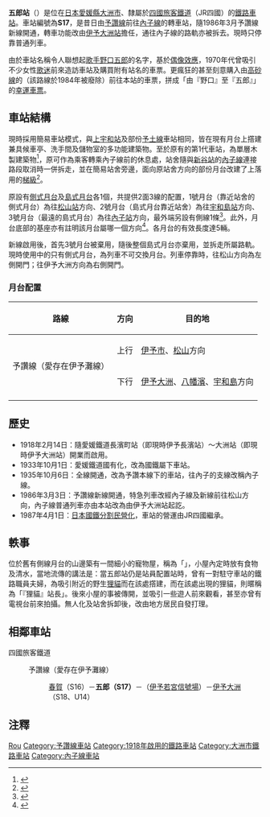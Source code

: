 {{NoteTA|1 = zh:五郎站; zh-cn:五郎站; zh-tw:五郎車站; zh-hk:五郎站; }}
{{日本車站資訊
|公司色   = #1cadca
|文字色   =
|站名     = 五郎站
|pxl      = 
|圖片     = Goro Station 20110907.jpg
|圖片說明 = 五郎站外貌（2011年）
|日文原名 = 五郎
|平假名   = ごろう 
|羅馬拼音 = Gorō
|前一站   = S16 [[春賀站|春賀]]
|後一站   = [[伊予大洲站|伊予大洲]] S18/U14
|前一站距離 = 2.3
|後一站距離 = 3.8
|電報略號 = コロ
|車站編號 = {{車站編號c|#98a9d6|S17}}
|所屬公司 = [[四國旅客鐵道|四國旅客鐵道]]（JR四國）
|所屬路線 = {{Color|#98a9d6|■}}[[予讚線|予讚線]]（愛存在伊予灘線）
|距離     = 245.7
|起站     = [[高松站_(香川縣)|高松]]
|所在地   = [[愛媛縣|愛媛縣]][[大洲市|大洲市]]五郎
|車站構造 = [[地面車站|地面車站]]
|月台配置 = 1面1線
|啟用年月日 = 1918年2月14日
|廢止年月日 =
|上下車人次 = 
|統計年度   = 
|備註       = 無人站。
}}

'''五郎站'''（{{jpn|j=五郎駅|hg=ごろうえき|rm=Gorō eki|f=y}}）是位在[[日本|日本]][[愛媛縣|愛媛縣]][[大洲市|大洲市]]、隸屬於[[四國旅客鐵道|四國旅客鐵道]]（JR四國）的[[鐵路車站|鐵路車站]]。車站編號為'''S17'''，是昔日由[[予讚線|予讚線]]前往[[內子線|內子線]]的轉車站，隨1986年3月予讚線新線開通，轉車功能改由[[伊予大洲站|伊予大洲站]]擔任，通往內子線的路軌亦被拆去。現時只停靠普通列車。

由於車站名稱令人聯想起[[歌手|歌手]][[野口五郎|野口五郎]]的名字，基於[[偶像|偶像效應]]，1970年代曾吸引不少女性[[歌迷|歌迷]]前來造訪車站及購買附有站名的車票。更瘋狂的甚至刻意購入由[[高砂線|高砂線]]的{{link-ja|野口站|野口駅}}（該路線於1984年被廢除）前往本站的車票，拼成「由『野口』至『五郎』」的[[吉祥語車票|幸運車票]]。

==車站結構==
現時採用簡易車站模式，與[[上宇和站|上宇和站]]及部份[[予土線|予土線]]車站相同，皆在現有月台上撘建兼具候車亭、洗手間及儲物室的多功能建築物。至於原有的第1代車站，為單層木製建築物<ref>{{Cite web |url=http://df50shikoku.web.fc2.com/ekisha/yosan/ishikoro.htm |title=五郎站第1代木製站舍。 |accessdate=2014-09-20 |archive-date=2016-06-13 |archive-url=https://web.archive.org/web/20160613092818/http://df50shikoku.web.fc2.com/ekisha/yosan/ishikoro.htm |dead-url=no }}</ref>，原可作為乘客轉乘內子線前的休息處，站舍隨與[[新谷站_(愛媛縣)|新谷站]]的[[內子線|內子線]]連接路段取消時一併拆走，並在簡易站舍旁邊，面向原站舍方向的部份月台改建了上落用的[[梯級|梯級]]<ref>{{Cite web |url=http://hacchi-no-he.net/line/yosan/station/0720_gorou.htm |title=非官方車站介紹。 |accessdate=2014-09-20 |archive-date=2016-08-11 |archive-url=https://web.archive.org/web/20160811123213/http://hacchi-no-he.net/line/yosan/station/0720_gorou.htm |dead-url=no }}</ref>。

原設有[[側式月台|側式月台]]及[[島式月台|島式月台]]各1個，共提供2面3線的配置，1號月台（靠近站舍的側式月台）為往[[松山站_(愛媛縣)|松山站]]方向、2號月台（島式月台靠近站舍）為往[[宇和島站|宇和島站]]方向、3號月台（最遠的島式月台）為往[[內子站|內子站]]方向，最外端另設有側線1條<ref>{{Cite web |url=http://blogs.yahoo.co.jp/lunchapi/GALLERY/show_image_v2.html?id=http%3A%2F%2Fblogs.c.yimg.jp%2Fres%2Fblog-43-fd%2Flunchapi%2Ffolder%2F1547163%2F24%2F25617724%2Fimg_6%3F1399638911&i=1 |title=五郎站最初的月台及路軌配置圖。 |accessdate=2014-09-20 |archive-date=2019-02-21 |archive-url=https://web.archive.org/web/20190221232434/https://blogs.yahoo.co.jp/lunchapi/GALLERY/show_image_v2.html?id=http%3A%2F%2Fblogs.c.yimg.jp%2Fres%2Fblog-43-fd%2Flunchapi%2Ffolder%2F1547163%2F24%2F25617724%2Fimg_6%3F1399638911&i=1 |dead-url=no }}</ref>。此外，月台底部的基座亦有註明該月台屬哪一個方向<ref>{{Cite web |url=http://kitekinet.jp/sign/sikoku/gorou.html |title=往松山方向的原1號月台，攝於1979年。 |accessdate=2014-09-20 |archive-date=2019-02-21 |archive-url=https://web.archive.org/web/20190221232433/http://kitekinet.jp/sign/sikoku/gorou.html |dead-url=no }}</ref>。各月台的有效長度達5輛。

新線啟用後，首先3號月台被棄用，隨後整個島式月台亦棄用，並拆走所屬路軌。現時使用中的只有側式月台，為列車不可交換月台。列車停靠時，往松山方向為左側開門；往伊予大洲方向為右側開門。

===月台配置===
{| class="wikitable"
!路線!!方向!!目的地
|-
|rowspan="2"|{{Color|#98a9d6|■}}予讚線（愛存在伊予灘線）
|上行
|[[伊予市站|伊予市]]、[[松山站_(愛媛縣)|松山]]方向
|-
|下行
|[[伊予大洲站|伊予大洲]]、[[八幡濱站|八幡濱]]、[[宇和島站|宇和島]]方向
|-
|}

== 歷史 ==
*1918年2月14日：隨愛媛鐵道長濱町站（即現時伊予長濱站）～大洲站（即現時伊予大洲站）開業而啟用。
*1933年10月1日：愛媛鐵道國有化，改為國鐵屬下車站。
*1935年10月6日：全線開通，改為予讚本線下的車站，往內子的支線改稱內子線。
*1986年3月3日：予讚線新線開通，特急列車改經內子線及新線前往松山方向，內子線普通列車亦由本站改為由伊予大洲站起訖。
*1987年4月1日：[[日本國鐵分割民營化|日本國鐵分割民營化]]，車站的營運由JR四國繼承。

==軼事==
位於舊有側線月台的山邊築有一間細小的寵物屋，稱為「{{lang|ja|憩いの家}}」，小屋內定時放有食物及清水，當地流傳的講法是：當五郎站仍是站員配置站時，曾有一對駐守車站的鐵路職員夫婦，為吸引附近的野生[[狸貓|狸貓]]而在該處撘建，而在該處出現的狸貓，則暱稱為「『狸貓』站長」。後來小屋的事被傳開，並吸引一些遊人前來觀看，甚至亦曾有電視台前來拍攝。無人化及站舍拆卸後，改由地方居民自發打理。{{fact}}

== 相鄰車站 ==
; 四國旅客鐵道
: {{Color|#98a9d6|■}}予讚線（愛存在伊予灘線）
:: [[春賀站|春賀]]（S16）－'''五郎（S17）'''－（[[伊予若宮信號場|伊予若宮信號場]]）－[[伊予大洲站|伊予大洲]]（S18、U14）

==注釋==
{{reflist}}

{{予讚線 (伊予長濱地區)}}
{{內子線舊線}}

{{Commonscat|Gorō Station}}

{{DEFAULTSORT:Goro}}
[[Category:日本鐵路車站_Go|Rou]]
[[Category:予讚線車站|Category:予讚線車站]]
[[Category:1918年啟用的鐵路車站|Category:1918年啟用的鐵路車站]]
[[Category:大洲市鐵路車站|Category:大洲市鐵路車站]]
[[Category:內子線車站|Category:內子線車站]]